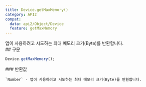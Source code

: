 ```yaml
---
title: Device.getMaxMemory()
category: API2
compat:
  data: api2/Object/Device
  feature: getMaxMemory
---
```


<Section>
  앱이 사용하려고 시도하는 최대 메모리 크기(Byte)를 반환합니다.
</Section>
<Section>
  ## 구문

  ~~~js
  Device.getMaxMemory();
  ~~~

  <Section>
    ### 반환값

    `Number` - 앱이 사용하려고 시도하는 최대 메모리 크기(Byte)를 반환합니다.
  </Section>
</Section>